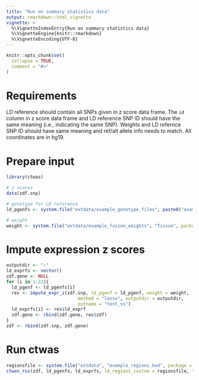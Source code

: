 ```yaml
---
title: "Run on summary statistics data"
output: rmarkdown::html_vignette
vignette: >
  %\VignetteIndexEntry{Run on summary statistics data}
  %\VignetteEngine{knitr::rmarkdown}
  %\VignetteEncoding{UTF-8}
---
```


```r
knitr::opts_chunk$set(
  collapse = TRUE,
  comment = "#>"
)
```
# Requirements

LD reference should contain all SNPs given in z score data frame. The `id` column in z score data frame and LD reference SNP ID should have the same meaning (i.e., indicating the same SNP). Weights and LD refernce SNP ID should have same meaning and ref/alt allele info needs to match. All coordinates are in hg19.

# Prepare input

```r
library(ctwas)

# z scores
data(zdf.snp)

# genotype for LD reference
ld_pgenfs <- system.file("extdata/example_genotype_files", paste0("example_chr", 1:22, ".pgen"), package = "ctwas")

# weight
weight <- system.file("extdata/example_fusion_weights", "Tissue", package = "ctwas")
```

# Impute expression z scores
```r
outputdir <- "~"
ld_exprfs <- vector()
zdf.gene <- NULL
for (i in 1:22){
  ld_pgenf <- ld_pgenfs[i]
  res <- impute_expr_z(zdf.snp, ld_pgenf = ld_pgenf, weight = weight,
                           method = "lasso", outputdir = outputdir,
                           outname = "test_ss")
  ld_exprfs[i] <- res$ld_exprf
  zdf.gene <- rbind(zdf.gene, res$zdf)
}
zdf <- rbind(zdf.snp, zdf.gene)
```

# Run ctwas 
```r
regionsfile <- system.file("extdata", "example_regions.bed", package = "ctwas")
ctwas_rss(zdf, ld_pgenfs, ld_exprfs, ld_regions_custom = regionsfile, thin = 1, outputdir = outputdir, outname = "test_ss", ncore = 1, niter2 = 10)
```
